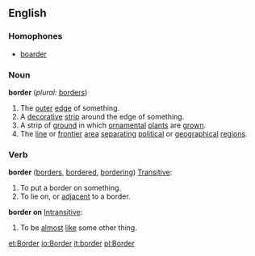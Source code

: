 ==English==

===Homophones===
*[[boarder]]

===Noun===
'''border'''  (''plural:'' [[borders]])
#The [[outer]] [[edge]] of something.
#A [[decorative]] [[strip]] around the edge of something.
#A strip of [[ground]] in which [[ornamental]] [[plant]]s are [[grown]].
#The [[line]] or [[frontier]] [[area]] [[separating]] [[political]] or [[geographical]] [[region]]s.

===Verb===
'''border'''  ([[borders]], [[bordered]], [[bordering]])
[[Transitive]]:
#To put a border on something.
#To lie on, or [[adjacent]] to a border.

'''border on''' [[Intransitive]]:
#To be [[almost]] [[like]] some other thing.

[[et:Border]]
[[io:Border]]
[[it:border]]
[[pl:Border]]